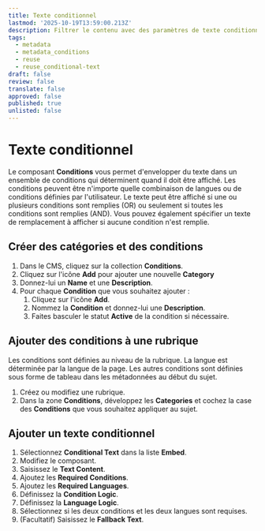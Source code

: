 ```yaml
---
title: Texte conditionnel
lastmod: '2025-10-19T13:59:00.213Z'
description: Filtrer le contenu avec des paramètres de texte conditionnels.
tags:
  - metadata
  - metadata_conditions
  - reuse
  - reuse_conditional-text
draft: false
review: false
translate: false
approved: false
published: true
unlisted: false
---
```


# Texte conditionnel

Le composant **Conditions** vous permet d'envelopper du texte dans un ensemble de conditions qui déterminent quand il doit être affiché.
Les conditions peuvent être n'importe quelle combinaison de langues ou de conditions définies par l'utilisateur.
Le texte peut être affiché si une ou plusieurs conditions sont remplies (OR) ou seulement si toutes les conditions sont remplies (AND).
Vous pouvez également spécifier un texte de remplacement à afficher si aucune condition n'est remplie.

## Créer des catégories et des conditions

1. Dans le CMS, cliquez sur la collection **Conditions**.
2. Cliquez sur l'icône **Add** pour ajouter une nouvelle **Category**
3. Donnez-lui un **Name** et une **Description**.
4. Pour chaque **Condition** que vous souhaitez ajouter :
   1. Cliquez sur l'icône **Add**.
   2. Nommez la **Condition** et donnez-lui une **Description**.
   3. Faites basculer le statut **Active** de la condition si nécessaire.

## Ajouter des conditions à une rubrique

Les conditions sont définies au niveau de la rubrique. La langue est déterminée par la langue de la page. Les autres conditions sont définies sous forme de tableau dans les métadonnées au début du sujet.

1. Créez ou modifiez une rubrique.
2. Dans la zone **Conditions**, développez les **Categories** et cochez la case des **Conditions** que vous souhaitez appliquer au sujet.

## Ajouter un texte conditionnel

1. Sélectionnez **Conditional Text** dans la liste **Embed**.
2. Modifiez le composant.
3. Saisissez le **Text Content**.
4. Ajoutez les **Required Conditions**.
5. Ajoutez les **Required Languages**.
6. Définissez la **Condition Logic**.
7. Définissez la **Language Logic**.
8. Sélectionnez si les deux conditions et les deux langues sont requises.
9. (Facultatif) Saisissez le **Fallback Text**.
